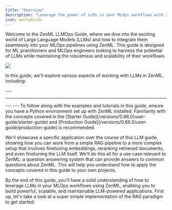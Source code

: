```yaml
---
title: "Overview"
description: "Leverage the power of LLMs in your MLOps workflows with ZenML."
icon: earlybirds
---
```


Welcome to the ZenML LLMOps Guide, where we dive into the exciting world of Large Language Models (LLMs) and how to integrate them seamlessly into your MLOps pipelines using ZenML. This guide is designed for ML practitioners and MLOps engineers looking to harness the potential of LLMs while maintaining the robustness and scalability of their workflows.
<Frame caption="ZenML simplifies the development and deployment of LLM-powered MLOps pipelines.">
  <img src="/_assets/user-guide/llms.avif" />
</Frame>


In this guide, we'll explore various aspects of working with LLMs in ZenML, including:

<Card title="RAG with ZenML" icon="robot" href="/versions/0.66.0/user-guide/llmops-guide/rag-with-zenml" horizontal/>
<CardGroup cols={2}>
  <Card title="RAG in 85 lines of code" icon="code" href="/versions/0.66.0/user-guide/llmops-guide/rag-with-zenml/rag-85-loc" horizontal/>
  <Card title="Understanding RAG" icon="book" href="/versions/0.66.0/user-guide/llmops-guide/rag-with-zenml/understanding-rag" horizontal/>
  <Card title="Data ingestion and preprocessing" icon="database" href="/versions/0.66.0/user-guide/llmops-guide/rag-with-zenml/data-ingestion" horizontal/>
  <Card title="Embeddings generation" icon="vector-square" href="/versions/0.66.0/user-guide/llmops-guide/rag-with-zenml/embeddings-generation" horizontal/>
  <Card title="Storing embeddings in a vector database" icon="server" href="/versions/0.66.0/user-guide/llmops-guide/rag-with-zenml/storing-embeddings-in-a-vector-database" horizontal/>
  <Card title="Basic RAG inference pipeline" icon="diagram-project" href="/versions/0.66.0/user-guide/llmops-guide/rag-with-zenml/basic-rag-inference-pipeline" horizontal/>
</CardGroup>
---
<Card title="Evaluation and metrics" icon="chart-line" href="/versions/0.66.0/user-guide/llmops-guide/evaluation" horizontal/>
<CardGroup cols={2}>
  <Card title="Evaluation in 65 lines of code" icon="code" href="/versions/0.66.0/user-guide/llmops-guide/evaluation/evaluation-in-65-loc" horizontal/>
  <Card title="Retrieval evaluation" icon="magnifying-glass" href="/versions/0.66.0/user-guide/llmops-guide/evaluation/retrieval" horizontal/>
  <Card title="Generation evaluation" icon="wand-magic-sparkles" href="/versions/0.66.0/user-guide/llmops-guide/evaluation/generation" horizontal/>
  <Card title="Evaluation in practice" icon="flask" href="/versions/0.66.0/user-guide/llmops-guide/evaluation/evaluation-in-practice" horizontal/>
</CardGroup>

---
<Card title="Reranking for better retrieval" icon="ranking-star" href="/versions/0.66.0/user-guide/llmops-guide/reranking" horizontal/>

<CardGroup cols={2}>
  <Card title="Understanding reranking" icon="book" href="/versions/0.66.0/user-guide/llmops-guide/reranking/understanding-reranking" horizontal/>
  <Card title="Implementing reranking in ZenML" icon="code" href="/versions/0.66.0/user-guide/llmops-guide/reranking/implementing-reranking" horizontal/>
  <Card title="Evaluating reranking performance" icon="chart-line" href="/versions/0.66.0/user-guide/llmops-guide/reranking/evaluating-reranking-performance" horizontal/>
</CardGroup>
---
<Card title="Improve retrieval by finetuning embeddings" icon="bullseye-arrow" href="/versions/0.66.0/user-guide/llmops-guide/finetuning-embeddings"horizontal/>
<CardGroup cols={2}>
  <Card title="Synthetic data generation" icon="robot" href="/versions/0.66.0/user-guide/llmops-guide/finetuning-embeddings/synthetic-data-generation" horizontal/>
  <Card title="Finetuning embeddings with Sentence Transformers" icon="brain" href="/versions/0.66.0/user-guide/llmops-guide/finetuning-embeddings/finetuning-embeddings-with-sentence-transformers" horizontal/>
  <Card title="Evaluating finetuned embeddings" icon="chart-line" href="/versions/0.66.0/user-guide/llmops-guide/finetuning-embeddings/evaluating-finetuned-embeddings" horizontal/>
</CardGroup>
---
<Card title="Finetuning LLMs with ZenML" icon="brain" href="/versions/0.66.0/user-guide/llmops-guide/finetuning-llms" horizontal/>
To follow along with the examples and tutorials in this guide, ensure you have a Python environment set up with ZenML installed. Familiarity with the concepts covered in the [Starter Guide](/versions/0.66.0/user-guide/starter-guide) and [Production Guide](/versions/0.66.0/user-guide/production-guide) is recommended.

We'll showcase a specific application over the course of this LLM guide, showing how you can work from a simple RAG pipeline to a more complex setup that involves finetuning embeddings, reranking retrieved documents, and even finetuning the LLM itself. We'll do this all for a use case relevant to ZenML: a question answering system that can provide answers to common questions about ZenML. This will help you understand how to apply the concepts covered in this guide to your own projects.

By the end of this guide, you'll have a solid understanding of how to leverage LLMs in your MLOps workflows using ZenML, enabling you to build powerful, scalable, and maintainable LLM-powered applications. First up, let's take a look at a super simple implementation of the RAG paradigm to get started.
